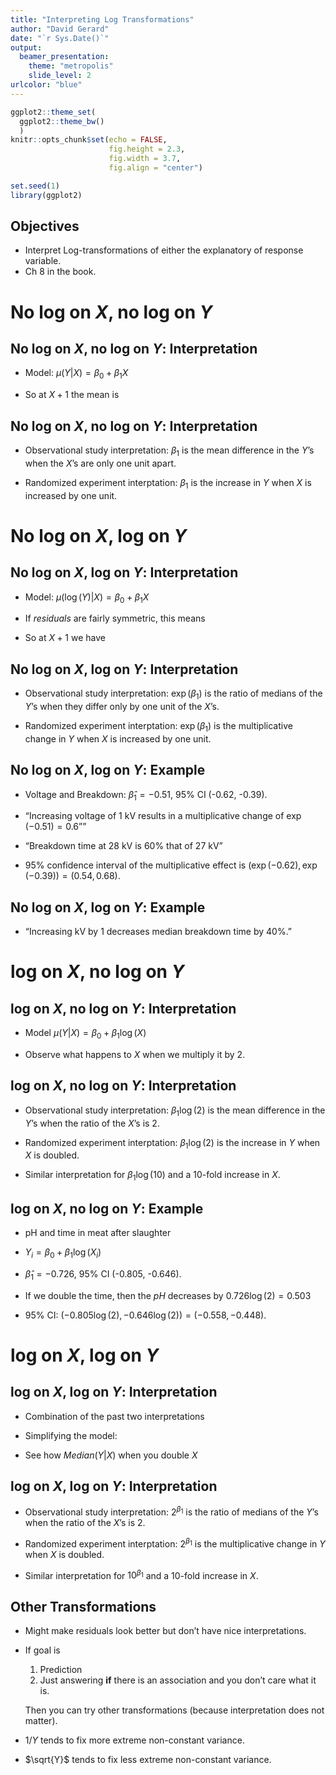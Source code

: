 ```yaml
---
title: "Interpreting Log Transformations"
author: "David Gerard"
date: "`r Sys.Date()`"
output:
  beamer_presentation:
    theme: "metropolis"
    slide_level: 2
urlcolor: "blue"
---
```


```r
ggplot2::theme_set(
  ggplot2::theme_bw()
  )
knitr::opts_chunk$set(echo = FALSE,
                      fig.height = 2.3, 
                      fig.width = 3.7, 
                      fig.align = "center")
```


```r
set.seed(1)
library(ggplot2)
```

## Objectives

- Interpret Log-transformations of either the explanatory of response variable.
- Ch 8 in the book.

# No log on $X$, no log on $Y$

## No log on $X$, no log on $Y$: Interpretation

- Model: $\mu(Y|X) = \beta_0 + \beta_1X$\pause

- So at $X+1$ the mean is
\begin{align*}
\mu(Y|X+1) &= \beta_0 + \beta_1(X + 1)\\ 
&= \beta_0 + \beta_1X + \beta_1\\
&= \mu(Y|X) + \beta_1
\end{align*}

## No log on $X$, no log on $Y$: Interpretation

- Observational study interpretation: $\beta_1$ is the mean difference in the $Y$'s when the $X$'s are only one unit apart.

- Randomized experiment interptation: $\beta_1$ is the increase in $Y$ when $X$ is increased by one unit.

# No log on $X$, log on $Y$

## No log on $X$, log on $Y$: Interpretation

- Model: $\mu(\log(Y)|X) = \beta_0 + \beta_1 X$\pause

- If *residuals* are fairly symmetric, this means
\begin{align*}
Median(\log(Y)|X) &= \beta_0 + \beta_1 X\\
\Rightarrow Median(Y|X) &= \exp(\beta_0 + \beta_1 X)\\
&= \exp(\beta_0) \exp(\beta_1 X)
\end{align*} \pause

- So at $X+1$ we have
\begin{align*}
Median(Y|X + 1) &= \exp(\beta_0) \exp(\beta_1 (X + 1))\\
&= \exp(\beta_0) \exp(\beta_1X + \beta_1)\\
&= \exp(\beta_0) \exp(\beta_1X) \exp(\beta_1)\\
&= Median(Y|X) \exp(\beta_1)\\
\end{align*}

## No log on $X$, log on $Y$: Interpretation

- Observational study interpretation: $\exp(\beta_1)$ is the ratio of medians of the $Y$'s when they differ only by one unit of the $X$'s.

- Randomized experiment interptation: $\exp(\beta_1)$ is the multiplicative change in $Y$ when $X$ is increased by one unit.


## No log on $X$, log on $Y$: Example

- Voltage and Breakdown: $\hat{\beta}_1 = -0.51$, 95% CI (-0.62, -0.39).

- "Increasing voltage of 1 kV results in a multiplicative change of $\exp(-0.51) = 0.6$""

- "Breakdown time at 28 kV is 60% that of 27 kV"

- 95% confidence interval of the multiplicative effect is $(\exp(-0.62), \exp(-0.39)) = (0.54, 0.68)$.

## No log on $X$, log on $Y$: Example

\begin{align*}
&Median(Y|X + 1)  - Median(Y|X) \\
&= Median(Y|X) \exp(\beta_1) - Median(Y|X)\\
&= (\exp(\beta_1) - 1)Median(Y|X)\\
&= (0.6 - 1)Median(Y|X)\\
&= -0.4Median(Y|X)
\end{align*}

- "Increasing kV by 1 decreases median breakdown time by 40%."

# log on $X$, no log on $Y$

## log on $X$, no log on $Y$: Interpretation

- Model $\mu(Y|X) = \beta_0 + \beta_1\log(X)$\pause

- Observe what happens to $X$ when we multiply it by 2.

\begin{align*}
\mu(Y|2X) &= \beta_0 + \beta_1\log(2X)\\
&= \beta_0 + \beta_1(\log(X) + \log(2))\\
&= \beta_0 + \beta_1\log(X) + \beta_1\log(2)\\
&= \mu(Y|X) + \beta_1\log(2)
\end{align*}

## log on $X$, no log on $Y$: Interpretation

- Observational study interpretation: $\beta_1\log(2)$ is the mean difference in the $Y$'s when the ratio of the $X$'s is 2.

- Randomized experiment interptation: $\beta_1\log(2)$ is the increase in $Y$ when $X$ is doubled.

- Similar interpretation for $\beta_1\log(10)$ and a 10-fold increase in $X$.

## log on $X$, no log on $Y$: Example

- pH and time in meat after slaughter

- $Y_i = \beta_0 + \beta_1 \log(X_i)$

- $\hat{\beta}_1 = -0.726$, 95% CI (-0.805, -0.646).

- If we double the time, then the $pH$ decreases by $0.726\log(2) = 0.503$

- 95% CI: $(-0.805\log(2), -0.646\log(2)) = (-0.558, -0.448)$.

# log on $X$, log on $Y$

## log on $X$, log on $Y$: Interpretation

- Combination of the past two interpretations\pause

- Simplifying the model:
\begin{align*}
Median(Y|X) &= \exp(\beta_0)\exp(\beta_1\log(X))\\
&= \exp(\beta_0)\exp(\log(X^{\beta_1}))\\
&= \exp(\beta_0)X^{\beta_1}\\
\end{align*}\pause

- See how $Median(Y|X)$ when you double $X$
\begin{align*}
Median(Y|2X) &= \exp(\beta_0)(2X)^{\beta_1}\\
&=\exp(\beta_0)X^{\beta_1}2^{\beta_1}\\
&=Median(Y|X)2^{\beta_1}
\end{align*}

## log on $X$, log on $Y$: Interpretation

- Observational study interpretation: $2^{\beta_1}$ is the ratio of medians of the $Y$'s when the ratio of the $X$'s is 2.

- Randomized experiment interptation: $2^{\beta_1}$ is the multiplicative change in $Y$ when $X$ is doubled.

- Similar interpretation for $10^{\beta_1}$ and a 10-fold increase in $X$.

## Other Transformations

- Might make residuals look better but don't have nice interpretations.

- If goal is 

    1. Prediction
    2. Just answering **if** there is an association and you don't care what it is.
    
    Then you can try other transformations (because interpretation does not matter).

- $1/Y$ tends to fix more extreme non-constant variance.

- $\sqrt{Y}$ tends to fix less extreme non-constant variance.
